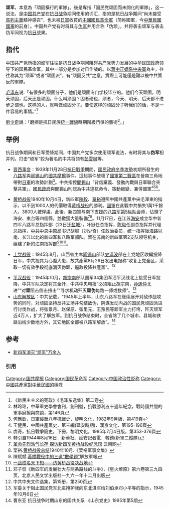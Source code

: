 {{distinguish|伪军}}
'''顽军'''，本意為「頑固橫行的軍隊」。後是專指「国民党顽固而未開化的軍隊」，这一说法，是[[中国共产党|中国共产党]]在[[中国抗日战争|抗日战争]]期间使用的词汇，指的是抗日战争期间“尚未接受[[馬列主義|馬列主義]]精神感召”，也未被[[日軍|日軍]]收買的[[中國國民革命軍|中國國民革命軍]]（简称國軍，今[[中華民國國軍|中華民國國軍]]的前身）。中国共产党有时将其与[[伪军|伪军]]并用合称「伪顽」，并将袭击顽军与袭击伪军同视为[[抗日|抗日]]战果。

==指代==
中国共产党所指的顽军往往是抗日战争期间阻碍[[共产党|共产党]]势力发展的[[中华民国政府|中华民国政府]]领导下的国民革命军，其中一部分是参加对日作战的。以[[蔣中正|蔣中正]][[嫡系|嫡系]][[中央軍|中央軍]]為主，往往称其为“顽军”或者“顽固派”，有“顽固反共”之意，實際上可能僅是難以被中共策反的軍隊。

[[毛泽东|毛泽东]]说:「有很多的顽固分子，他们是顽固专门学校毕业的。他们今天顽固，明天顽固，后天还是顽固。什么叫顽固？固者硬也，顽者，今天、明天、后天都不进步之谓也。这样的人，就叫做顽固分子。要使这样的顽固分子听我们的话，不是一件容易的事情。”<ref>《新民主主义的宪政》《毛泽东选集》第二卷</ref>

[[劉少奇|劉少奇]]說：「磨擦是抗日民族[[統一戰線|統一戰線]]時期階級鬥爭的藝術<ref>林玲玲，中華軍史學會會刊，創刊號，抗戰勝利五十週年紀念，戰時國共間的軍事磨擦與商談，第146頁</ref>。」

==举例==
抗日战争期间和日军受降期间，中国共产党多次使用顽军说法，有时将其与'''伪军'''相并列。打击“顽军”较为著名的中共将领有[[彭雪枫|彭雪枫]]等。
*[[晋西事变|晋西事变]]：1939年11月28日[[抗日戰爭|抗日戰爭]]期間，[[國民政府|國民政府]][[冬季攻勢|冬季攻勢]]初期所發生的[[八路军|八路军]]與[[阎锡山|阎锡山]]的[[國共摩擦|國共摩擦]]事件。這起事件破壞了[[國民革命軍|國軍]][[第二戰區|第二戰區]]在晉南三角地帶對[[日軍|日軍]]的攻勢計劃<ref>何應欽，日軍侵華八年抗戰史，黎明文化，1982年9月版，第419頁</ref>。中共指控[[閻錫山|閻錫山]]「背信棄義、發動內戰與日軍聯合夾擊共軍」。[[國民政府|國民政府]]與閻錫山則認為中共違抗命令、策動叛變、兼併國軍<ref>王健民．中國共產黨史．第三編(延安時期)．漢京文化．第195-196頁</ref><ref>虞奇，抗日戰爭簡史，下冊，黎明文化，1985年7月4日版，第353-376頁</ref><ref>轉引自1944年8月16日．新華社．延安記者電．韓鈞(新軍二縱隊)</ref>。

*[[黄桥战役|黄桥战役]]1940年10月4日，新四軍[[陳毅|陳毅]]、[[粟裕|粟裕]]遵照中國共產黨中央毛澤東的指示，以不到1000人的代價取得[[黄桥战役|黄桥战役]]的勝利。[[國民革命軍|國軍]]在此戰中共損失1萬1千餘人，3800人被俘虜。此後，新四軍与南下支援的[[八路军第5纵队|八路军第5纵队]]会师，佔領了海安、東台等四個縣，並繳獲大量裝備<ref>[http://yn.yunnan.cn/html/2013-10/22/content_2928084.htm 革命先烈浩气长存 探访新四军黄桥战役纪念馆] {{Wayback|url=http://yn.yunnan.cn/html/2013-10/22/content_2928084.htm |date=20140715003813 }}云南网</ref><ref>栗裕.[http://cpc.people.com.cn/GB/69112/88544/88547/6057107.html 黄桥战役总结]1940年10月.《栗裕军事文集》</ref>。11月17日，在江苏[[海安|海安]]成立华中新四军八路军总指挥部（23日迁[[盐城|盐城]]），叶挺任总指挥，[[陈毅|陈毅]]任副总指挥并代理总指挥，[[中共中央中原局|中共中央中原局]]书记胡服（刘少奇）任政治委员，统一指挥陇海路以南、长江以北的新四军和八路军部队。留在苏南的新四军第2支队领导机关，组建了新的江南指挥部<ref>陳賦斌.[http://www.mod.gov.cn/big5/hist/2014-02/07/content_4488661_2.htm 黃橋戰役中的三道“數學題”]解放軍報</ref><ref>[http://cpc.people.com.cn/GB/67481/85913/85922/6035022.html 一战成名天下知——访黄桥战役决战地]</ref><ref>邓子恢《新四军的发展壮大与两条路线的斗争》，《星火燎原》第六卷第三九四页，北京人民文学出版社一九六一年十二月出版 </ref>。

*[[上党战役|上党战役]]：1945年8月，山西省主席[[阎锡山|阎锡山]]部队[[史泽波|史泽波]]部在上党地区收編投降日军，中共视其为心腹大患，故共產黨8月26日发出电报称“收复上党全区，采取一切有效手段彻底消灭伪顽，逼敌投降共產黨”。<ref>中共中央文件选集，第15册，第250页</ref>

*[[平汉战役|平汉战役]]：1945年10月，[[胡宗南|胡宗南]]部队国军34集团军沿平汉线北上接受日军投降，中共军队决定将其全歼，中共中央电报“必须阻止胡宗南，[[孙连仲|孙连仲]]北进”“对'''顽'''阻击侧击扭击”“寻求机动歼灭'''顽伪'''每路一师或数师”。<ref>军委关于阻止国民党军北进掩护我向东北进军给刘伯承邓小平等的指示，1945年10月6日</ref>
*[[山东解放区|山东解放区]]：中共记载，“1945年上半年，山东八路军在继续展开对敌作战攻势的同时，对顽固坚持反共立场并勾结敌伪，阴谋发动内战的国民党顽固派进行讨伐作战，将张景月、赵保原、张里元、王豫民等顽军主力打垮，歼灭顽军近4万人，扩大了解放军。到抗日战争结束时，全省除了几个城市、县城和铁路沿线少数地方外，其它地区全部被八路军解放”。<ref>曹东亚 抗日战争时期山东的国共关系 《山东党史》1995年第5期</ref>

==参考==
*[https://web.archive.org/web/20110721204946/http://history.news.163.com/09/0119/10/50116QTQ00011247_3.html 新四军消灭“顽军”万余人]

=== 引用 ===
{{Reflist|2}}

[[Category:国共摩擦|Category:国共摩擦]]
[[Category:国民革命军|Category:国民革命军]]
[[Category:中国政治性贬称|Category:中国政治性贬称]]
[[Category:中國共產黨對中華民國的稱呼|Category:中國共產黨對中華民國的稱呼]]